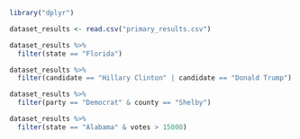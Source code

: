 
```r
library("dplyr")

dataset_results <- read.csv("primary_results.csv")

dataset_results %>%
  filter(state == "Florida")
```
```r
dataset_results %>%
  filter(candidate == "Hillary Clinton" | candidate == "Donald Trump")
```
```r
dataset_results %>%
  filter(party == "Democrat" & county == "Shelby")
```
```r
dataset_results %>% 
  filter(state == "Alabama" & votes > 15000)
```



